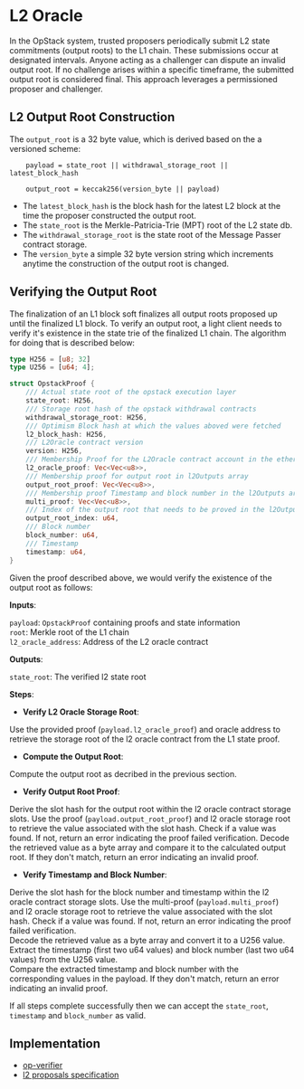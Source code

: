 # L2 Oracle

In the OpStack system, trusted proposers periodically submit L2 state commitments (output roots) to the L1 chain. 
These submissions occur at designated intervals. Anyone acting as a challenger can dispute an invalid output root. 
If no challenge arises within a specific timeframe, the submitted output root is considered final. This approach leverages a permissioned proposer and challenger.  

## L2 Output Root Construction
The `output_root` is a 32 byte value, which is derived based on the a versioned scheme:

```
    payload = state_root || withdrawal_storage_root || latest_block_hash

    output_root = keccak256(version_byte || payload)
```

* The `latest_block_hash` is the block hash for the latest L2 block at the time the proposer constructed the output root.
* The `state_root` is the Merkle-Patricia-Trie (MPT) root of the L2 state db.
* The `withdrawal_storage_root` is the state root of the Message Passer contract storage.
* The `version_byte`  a simple 32 byte version string which increments anytime the construction of the output root is changed.

## Verifying the Output Root

The finalization of an L1 block soft finalizes all output roots proposed up until the finalized L1 block.
To verify an output root, a light client needs to verify it's existence in the state trie of the finalized L1 chain.
The algorithm for doing that is described below:  

```rust
type H256 = [u8; 32]
type U256 = [u64; 4];

struct OpstackProof {
	/// Actual state root of the opstack execution layer
	state_root: H256,
	/// Storage root hash of the opstack withdrawal contracts
	withdrawal_storage_root: H256,
	/// Optimism Block hash at which the values aboved were fetched
	l2_block_hash: H256,
	/// L2Oracle contract version
	version: H256,
	/// Membership Proof for the L2Oracle contract account in the ethereum world trie
	l2_oracle_proof: Vec<Vec<u8>>,
	/// Membership proof for output root in l2Outputs array
	output_root_proof: Vec<Vec<u8>>,
	/// Membership proof Timestamp and block number in the l2Outputs array
	multi_proof: Vec<Vec<u8>>,
	/// Index of the output root that needs to be proved in the l2Outputs array
	output_root_index: u64,
	/// Block number
	block_number: u64,
	/// Timestamp
	timestamp: u64,
}
```
Given the proof described above, we would verify the existence of the output root as follows:  

**Inputs**:  

`payload`: `OpstackProof` containing proofs and state information   
`root`: Merkle root of the L1 chain  
`l2_oracle_address`: Address of the L2 oracle contract  

**Outputs**:  

`state_root`: The verified l2 state root

**Steps**:  

*   **Verify L2 Oracle Storage Root**:  

Use the provided proof (`payload.l2_oracle_proof`) and oracle address to retrieve the storage root of the l2 oracle contract from the L1 state proof.

*   **Compute the Output Root**:

Compute the output root as decribed in the previous section.  

*   **Verify Output Root Proof**:

Derive the slot hash for the output root within the l2 oracle contract storage slots.
Use the proof (`payload.output_root_proof`) and l2 oracle storage root to retrieve the value associated with the slot hash.
Check if a value was found. If not, return an error indicating the proof failed verification.
Decode the retrieved value as a byte array and compare it to the calculated output root. If they don't match, return an error indicating an invalid proof.

*   **Verify Timestamp and Block Number**:

Derive the slot hash for the block number and timestamp within the l2 oracle contract storage slots.
Use the multi-proof (`payload.multi_proof`) and l2 oracle storage root to retrieve the value associated with the slot hash.
Check if a value was found. If not, return an error indicating the proof failed verification.  
Decode the retrieved value as a byte array and convert it to a U256 value.  
Extract the timestamp (first two u64 values) and block number (last two u64 values) from the U256 value.  
Compare the extracted timestamp and block number with the corresponding values in the payload. If they don't match, return an error indicating an invalid proof.  

If all steps complete successfully then we can accept the `state_root`, `timestamp` and `block_number` as valid.


## Implementation

- [op-verifier](https://github.com/polytope-labs/hyperbridge/blob/main/modules/ismp/clients/optimism/src/lib.rs)
- [l2 proposals specification](https://specs.optimism.io/protocol/proposals.html)